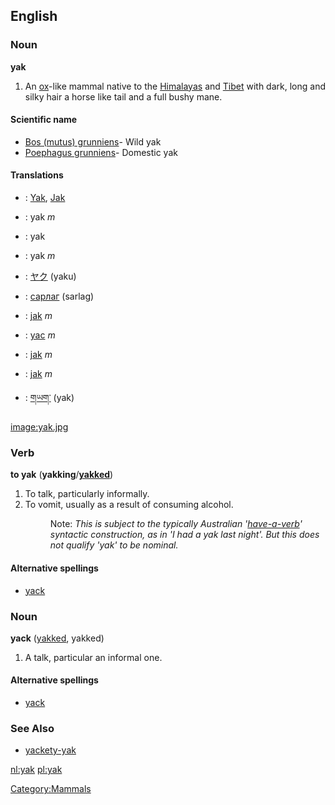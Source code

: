 {{wikipedia}}
==English==
[[Category:Mammals]]

=== Noun ===
'''yak'''
#An [[ox]]-like mammal native to the [[Himalayas]] and [[Tibet]] with dark, long and silky hair a horse like tail and a full bushy mane.

====Scientific name====
*[[Bos (mutus) grunniens]]- Wild yak
*[[Poephagus grunniens]]- Domestic yak

====Translations====
*{{de}}: [[Yak]], [[Jak]]
*{{nl}}: yak ''m''
*{{ia}}: yak
*{{it}}: yak ''m''
*{{ja}}: [[ヤク]] (yaku)
*{{mn}}: [[сарлаг]] (sarlag)
*{{pl}}: [[jak]] ''m''
*{{es}}: [[yac]] ''m''
*{{sl}}: [[jak]] ''m''
*{{sv}}: [[jak]] ''m''
*{{bo}}: [[གཡག་]] (yak)

[[image:yak.jpg]]

=== Verb ===
'''to yak''' ('''yakking'''/'''[[yakked]]''')
# To talk, particularly informally.
# To vomit, usually as a result of consuming alcohol.
#:Note: ''This is subject to the typically Australian '[[have-a-verb]]' syntactic construction, as in 'I had a yak last night'. But this does not qualify 'yak' to be nominal.''

====Alternative spellings====
*[[yack]]

=== Noun ===
'''yack''' ([[yakked]], yakked)
# A talk, particular an informal one.

====Alternative spellings====
*[[yack]]

===See Also===
*[[yackety-yak]]

[[nl:yak]]
[[pl:yak]]